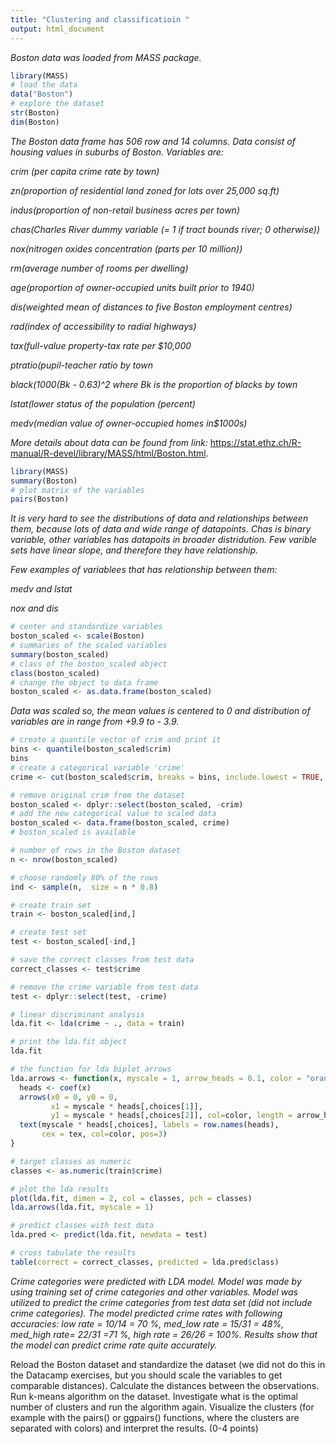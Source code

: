 ```yaml
---
title: "Clustering and classificatioin "
output: html_document
---
```


*Boston data was loaded from MASS package.*


```r
library(MASS)
# load the data
data("Boston")
# explore the dataset
str(Boston)
dim(Boston)

```
*The Boston data frame has 506 row and 14 columns. Data consist of housing values in suburbs of Boston.*
*Variables are:*

*crim (per capita crime rate by town)*

*zn(proportion of residential land zoned for lots over 25,000 sq.ft)*

*indus(proportion of non-retail business acres per town)*

*chas(Charles River dummy variable (= 1 if tract bounds river; 0 otherwise))*

*nox(nitrogen oxides concentration (parts per 10 million))*

*rm(average number of rooms per dwelling)*

*age(proportion of owner-occupied units built prior to 1940)*

*dis(weighted mean of distances to five Boston employment centres)*

*rad(index of accessibility to radial highways)*

*tax(full-value property-tax rate per \$10,000*

*ptratio(pupil-teacher ratio by town*

*black(1000(Bk - 0.63)^2 where Bk is the proportion of blacks by town*

*lstat(lower status of the population (percent)*

*medv(median value of owner-occupied homes in\$1000s)*


*More details about data can be found from link:* <https://stat.ethz.ch/R-manual/R-devel/library/MASS/html/Boston.html>.


```r
library(MASS)
summary(Boston)
# plot matrix of the variables
pairs(Boston)
```

*It is very hard to see the distributions of data and relationships between them, because lots of data and wide range of datapoints. Chas is binary variable, other variables has datapoits in broader distridution. Few varible sets have linear slope, and therefore they have relationship.*

*Few examples of variablees that has relationship between them:*

*medv and lstat*

*nox and dis*

```r
# center and standardize variables
boston_scaled <- scale(Boston)
# summaries of the scaled variables
summary(boston_scaled)
# class of the boston_scaled object
class(boston_scaled)
# change the object to data frame
boston_scaled <- as.data.frame(boston_scaled)

```
*Data was scaled so, the mean values is centered to 0 and distribution of variables are in range from +9.9 to - 3.9.*

```r

# create a quantile vector of crim and print it
bins <- quantile(boston_scaled$crim)
bins
# create a categorical variable 'crime'
crime <- cut(boston_scaled$crim, breaks = bins, include.lowest = TRUE, labels = c("low", "med_low", "med_high", "high"))

# remove original crim from the dataset
boston_scaled <- dplyr::select(boston_scaled, -crim)
# add the new categorical value to scaled data
boston_scaled <- data.frame(boston_scaled, crime)
# boston_scaled is available

# number of rows in the Boston dataset 
n <- nrow(boston_scaled)

# choose randomly 80% of the rows
ind <- sample(n,  size = n * 0.8)

# create train set
train <- boston_scaled[ind,]

# create test set 
test <- boston_scaled[-ind,]

# save the correct classes from test data
correct_classes <- test$crime

# remove the crime variable from test data
test <- dplyr::select(test, -crime)

```

```r
# linear discriminant analysis
lda.fit <- lda(crime ~ ., data = train)

# print the lda.fit object
lda.fit

# the function for lda biplot arrows
lda.arrows <- function(x, myscale = 1, arrow_heads = 0.1, color = "orange", tex = 0.75, choices = c(1,2)){
  heads <- coef(x)
  arrows(x0 = 0, y0 = 0, 
         x1 = myscale * heads[,choices[1]], 
         y1 = myscale * heads[,choices[2]], col=color, length = arrow_heads)
  text(myscale * heads[,choices], labels = row.names(heads), 
       cex = tex, col=color, pos=3)
}

# target classes as numeric
classes <- as.numeric(train$crime)

# plot the lda results
plot(lda.fit, dimen = 2, col = classes, pch = classes)
lda.arrows(lda.fit, myscale = 1)
```
```r
# predict classes with test data
lda.pred <- predict(lda.fit, newdata = test)

# cross tabulate the results
table(correct = correct_classes, predicted = lda.pred$class)

```

*Crime categories were predicted with LDA model. Model was made by using training set of crime categories and other variables. Model was utilized to predict the crime categories from test data set (did not include crime categories). The model predicted crime rates with following accuracies: low rate = 10/14 = 70 %, med_low rate = 15/31 = 48%, med_high rate= 22/31 =71 %, high rate = 26/26 = 100%. Results show that the model can predict crime rate quite accurately.*

Reload the Boston dataset and standardize the dataset (we did not do this in the Datacamp exercises, but you should scale the variables to get comparable distances). Calculate the distances between the observations. Run k-means algorithm on the dataset. Investigate what is the optimal number of clusters and run the algorithm again. Visualize the clusters (for example with the pairs() or ggpairs() functions, where the clusters are separated with colors) and interpret the results. (0-4 points)
